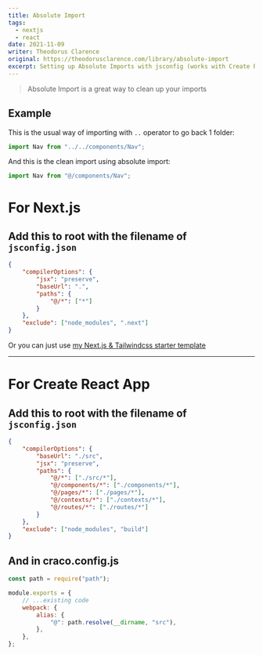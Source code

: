 ```yaml
---
title: Absolute Import
tags:
  - nextjs
  - react
date: 2021-11-09
writer: Theodorus Clarence
original: https://theodorusclarence.com/library/absolute-import
excerpt: Setting up Absolute Imports with jsconfig (works with Create React App and Nextjs).
---
```


> Absolute Import is a great way to clean up your imports

## Example

This is the usual way of importing with `..` operator to go back 1 folder:

<Copy />

```jsx
import Nav from "../../components/Nav";
```

And this is the clean import using absolute import:

<Copy />

```jsx
import Nav from "@/components/Nav";
```

# For Next.js

## Add this to root with the filename of `jsconfig.json`

<Copy />

```json
{
	"compilerOptions": {
		"jsx": "preserve",
		"baseUrl": ".",
		"paths": {
			"@/*": ["*"]
		}
	},
	"exclude": ["node_modules", ".next"]
}
```

Or you can just use
[my Next.js & Tailwindcss starter template](https://github.com/theodorusclarence/nextjs-tailwind-starter)

---

# For Create React App

## Add this to root with the filename of `jsconfig.json`

<Copy />

```json
{
	"compilerOptions": {
		"baseUrl": "./src",
		"jsx": "preserve",
		"paths": {
			"@/*": ["./src/*"],
			"@/components/*": ["./components/*"],
			"@/pages/*": ["./pages/*"],
			"@/contexts/*": ["./contexts/*"],
			"@/routes/*": ["./routes/*"]
		}
	},
	"exclude": ["node_modules", "build"]
}
```

## And in craco.config.js

<Copy />

```js
const path = require("path");

module.exports = {
	// ...existing code
	webpack: {
		alias: {
			"@": path.resolve(__dirname, "src"),
		},
	},
};
```
